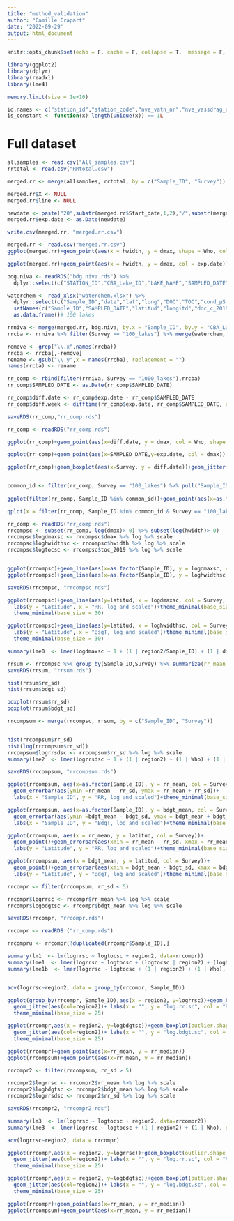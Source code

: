 ```yaml
---
title: "method_validation"
author: "Camille Crapart"
date: '2022-09-29'
output: html_document
---
```


```r
knitr::opts_chunk$set(echo = F, cache = F, collapse = T,  message = F, warning = F, error = F)
```

```r
library(ggplot2)
library(dplyr)
library(readxl)
library(lme4)

memory.limit(size = 1e+10)

id.names <- c("station_id","station_code","nve_vatn_nr","nve_vassdrag_nr", "CBA_Lake_ID", "STATION_ID", "statn_d","longitude","latitude", "region", "region2")
is_constant <- function(x) length(unique(x)) == 1L 
```

# Full dataset

```r
allsamples <- read.csv("All_samples.csv")
rrtotal <- read.csv("RRtotal.csv")

merged.rr <- merge(allsamples, rrtotal, by = c("Sample_ID", "Survey"))

merged.rr$X <- NULL
merged.rr$line <- NULL

newdate <- paste("20",substr(merged.rr$Start_date,1,2),"/",substr(merged.rr$Start_date,3,4),"/",substr(merged.rr$Start_date,5,6), sep = "")
merged.rr$exp.date <- as.Date(newdate)

write.csv(merged.rr, "merged.rr.csv")
```

```r

merged.rr <- read.csv("merged.rr.csv")
ggplot(merged.rr)+geom_point(aes(x = hwidth, y = dmax, shape = Who, col = Comments))+facet_grid(rows = vars(Who))+theme_minimal()

ggplot(merged.rr)+geom_point(aes(x = hwidth, y = dmax, col = exp.date))+facet_grid(cols=vars(Who))+theme_minimal()

```

```r
bdg.niva <- readRDS("bdg.niva.rds") %>% 
  dplyr::select(c("STATION_ID","CBA_Lake_ID","LAKE_NAME","SAMPLED_DATE","longitd","latitud","lake_area_km2","basin_area_km2","mar_limit","mean_elev","developed","agriculture","forest","natural_not_forest","peat","glacier","freshwater","sea","era_prec_2019","nilu_ndep_2012_2016","nilu_sdep_2012_2016","Dyp","rr_2m_19","tg_2m_19","doc_c_2019","kond_2019","toc_2019","ph_2019","tn_2019","tp_2019","region2","geometry")) 

waterchem <- read_xlsx("waterchem.xlsx") %>% 
  dplyr::select(c("Sample_ID","date","lat","long","DOC","TOC","cond_µS.m","pH","TN","TP")) %>%
  setNames(c("Sample_ID","SAMPLED_DATE","latitud","longitd","doc_c_2019","toc_2019","kond_2019","ph_2019","tn_2019","tp_2019")) %>%
  as.data.frame()# 100 lakes

rrniva <- merge(merged.rr, bdg.niva, by.x = "Sample_ID", by.y = "CBA_Lake_ID")
rrcba <- rrniva %>% filter(Survey == "100_lakes") %>% merge(waterchem, by = "Sample_ID")

remove <- grep("\\.x",names(rrcba))
rrcba <- rrcba[,-remove]
rename <- gsub("\\.y",x = names(rrcba), replacement = "")
names(rrcba) <- rename

rr_comp <- rbind(filter(rrniva, Survey == "1000_lakes"),rrcba)
rr_comp$SAMPLED_DATE <- as.Date(rr_comp$SAMPLED_DATE)

rr_comp$diff.date <- rr_comp$exp.date - rr_comp$SAMPLED_DATE
rr_comp$diff.week <- difftime(rr_comp$exp.date, rr_comp$SAMPLED_DATE, units = "weeks") %>% round(digits = 0)

saveRDS(rr_comp,"rr_comp.rds")
```

```r

rr_comp <- readRDS("rr_comp.rds")

ggplot(rr_comp)+geom_point(aes(x=diff.date, y = dmax, col = Who, shape = region2))+facet_grid(cols=vars(Survey))

ggplot(rr_comp)+geom_point(aes(x=SAMPLED_DATE,y=exp.date, col = dmax))

ggplot(rr_comp)+geom_boxplot(aes(x=Survey, y = diff.date))+geom_jitter(aes(x=Survey, y = diff.date, col = latitud))+theme_minimal()


common_id <- filter(rr_comp, Survey == "100_lakes") %>% pull("Sample_ID")
  
ggplot(filter(rr_comp, Sample_ID %in% common_id))+geom_point(aes(x=as.factor(Sample_ID), y = dmax, col = Survey))

qplot(x = filter(rr_comp, Sample_ID %in% common_id & Survey == "100_lakes")$dmax, y = filter(rr_comp, Sample_ID %in% common_id & Survey == "1000_lakes")$dmax, colour = as.factor(filter(rr_comp, Sample_ID %in% common_id& Survey == "1000_lakes")$diff.week))+labs(x="RR 100 lakes", y = "RR 1000 lakes", col = "Diff time weeks")+theme_minimal()

```


```r
rr_comp <- readRDS("rr_comp.rds")
rrcompsc <- subset(rr_comp, log(dmax)> 0) %>% subset(log(hwidth)> 0)
rrcompsc$logdmaxsc <- rrcompsc$dmax %>% log %>% scale
rrcompsc$loghwidthsc <- rrcompsc$hwidth %>% log %>% scale
rrcompsc$logtocsc <- rrcompsc$toc_2019 %>% log %>% scale


ggplot(rrcompsc)+geom_line(aes(x=as.factor(Sample_ID), y = logdmaxsc, col = Survey))+labs(x = "Sample ID", y = "RR, log and scaled")+theme_minimal(base_size = 30)
ggplot(rrcompsc)+geom_line(aes(x=as.factor(Sample_ID), y = loghwidthsc, col = Survey))+labs(x = "Sample ID", y = "BdgT, log and scaled")+theme_minimal(base_size = 30)

saveRDS(rrcompsc, "rrcompsc.rds")
```

```r
ggplot(rrcompsc)+geom_line(aes(y=latitud, x = logdmaxsc, col = Survey, group = Sample_ID))+
  labs(y = "Latitude", x = "RR, log and scaled")+theme_minimal(base_size = 30)+
  theme_minimal(base_size = 30)

ggplot(rrcompsc)+geom_line(aes(y=latitud, x = loghwidthsc, col = Survey, group = Sample_ID))+
  labs(y = "Latitude", x = "BsgT, log and scaled")+theme_minimal(base_size = 30)+
  theme_minimal(base_size = 30)

```

```r
summary(lme0  <- lmer(logdmaxsc ~ 1 + (1 | region2/Sample_ID) + (1 | diff.week), data=rrcompsc))
```

```r
rrsum <- rrcompsc %>% group_by(Sample_ID,Survey) %>% summarize(rr_mean = mean(dmax), rr_sd = sd(dmax), rr_median = median(dmax), bdgt_mean = mean(hwidth), bdgt_sd = sd(hwidth), bdgt_median = median(hwidth))
saveRDS(rrsum, "rrsum.rds")

hist(rrsum$rr_sd)
hist(rrsum$bdgt_sd)

boxplot(rrsum$rr_sd)
boxplot(rrsum$bdgt_sd)

rrcompsum <- merge(rrcompsc, rrsum, by = c("Sample_ID", "Survey"))


hist(rrcompsum$rr_sd)
hist(log(rrcompsum$rr_sd))
rrcompsum$logrrsdsc <- rrcompsum$rr_sd %>% log %>% scale
summary(lme2  <- lmer(logrrsdsc ~ 1 + (1 | region2) + (1 | Who) + (1 | Sample_ID), data=rrcompsum))

saveRDS(rrcompsum, "rrcompsum.rds")
```

```r
ggplot(rrcompsum, aes(x=as.factor(Sample_ID), y = rr_mean, col = Survey))+geom_point()+
  geom_errorbar(aes(ymin =rr_mean - rr_sd, ymax = rr_mean + rr_sd))+
  labs(x = "Sample ID", y = "RR, log and scaled")+theme_minimal(base_size = 30)

ggplot(rrcompsum, aes(x=as.factor(Sample_ID), y = bdgt_mean, col = Survey))+geom_point()+
  geom_errorbar(aes(ymin =bdgt_mean - bdgt_sd, ymax = bdgt_mean + bdgt_sd))+
  labs(x = "Sample ID", y = "BdgT, log and scaled")+theme_minimal(base_size = 30)
```

```r
ggplot(rrcompsum, aes(x = rr_mean, y = latitud, col = Survey))+
  geom_point()+geom_errorbar(aes(xmin = rr_mean - rr_sd, xmax = rr_mean + rr_sd))+
  labs(y = "Latitude", y = "RR, log and scaled")+theme_minimal(base_size = 30)

ggplot(rrcompsum, aes(x = bdgt_mean, y = latitud, col = Survey))+
  geom_point()+geom_errorbar(aes(xmin = bdgt_mean - bdgt_sd, xmax = bdgt_mean + bdgt_sd))+
  labs(y = "Latitude", y = "BdgT, log and scaled")+theme_minimal(base_size = 30)
```

```r
rrcompr <- filter(rrcompsum, rr_sd < 5)

rrcompr$logrrsc <- rrcompr$rr_mean %>% log %>% scale
rrcompr$logbdgtsc <- rrcompr$bdgt_mean %>% log %>% scale

saveRDS(rrcompr, "rrcompr.rds")
```

```r
rrcompr <- readRDS ("rr_comp.rds")

rrcompru <- rrcompr[!duplicated(rrcompr$Sample_ID),]

summary(lm1  <- lm(logrrsc ~ logtocsc + region2, data=rrcompr))
summary(lme1  <- lmer(logrrsc ~ logtocsc + (logtocsc | region2) + (logtocsc | Who), data=rrcompr))
summary(lme1b  <- lmer(logrrsc ~ logtocsc + (1 | region2) + (1 | Who), data=rrcompr))


aov(logrrsc~region2, data = group_by(rrcompr, Sample_ID))

ggplot(group_by(rrcompr, Sample_ID),aes(x = region2, y=logrrsc))+geom_boxplot(outlier.shape = NA, notch = T)+
  geom_jitter(aes(col=region2))+ labs(x = "", y = "log.rr.sc", col = "Region", title = "log.rr.sc for samples with sd < 5")+
  theme_minimal(base_size = 25)

ggplot(rrcompr,aes(x = region2, y=logbdgtsc))+geom_boxplot(outlier.shape = NA, notch = T)+
  geom_jitter(aes(col=region2))+ labs(x = "", y = "log.bdgt.sc", col = "Region", title = "log.bdgt.sc for samples with rr.sd < 5")+
  theme_minimal(base_size = 25)

ggplot(rrcompr)+geom_point(aes(x=rr_mean, y = rr_median))
ggplot(rrcompsum)+geom_point(aes(x=rr_mean, y = rr_median))


```

```r
rrcompr2 <- filter(rrcompsum, rr_sd > 5)

rrcompr2$logrrsc <- rrcompr2$rr_mean %>% log %>% scale
rrcompr2$logbdgtsc <- rrcompr2$bdgt_mean %>% log %>% scale
rrcompr2$logrrsdsc <- rrcompr2$rr_sd %>% log %>% scale

saveRDS(rrcompr2, "rrcompr2.rds")

summary(lm3  <- lm(logrrsc ~ logtocsc + region2, data=rrcompr2))
summary(lme3  <- lmer(logrrsc ~ logtocsc + (1 | region2) + (1 | Who), data=rrcompr2))

aov(logrrsc~region2, data = rrcompr)

ggplot(rrcompr,aes(x = region2, y=logrrsc))+geom_boxplot(outlier.shape = NA, notch = T)+
  geom_jitter(aes(col=region2))+ labs(x = "", y = "log.rr.sc", col = "Region")+
  theme_minimal(base_size = 25)

ggplot(rrcompr,aes(x = region2, y=logbdgtsc))+geom_boxplot(outlier.shape = NA, notch = T)+
  geom_jitter(aes(col=region2))+ labs(x = "", y = "log.bdgt.sc", col = "Region")+
  theme_minimal(base_size = 25)

ggplot(rrcompr)+geom_point(aes(x=rr_mean, y = rr_median))
ggplot(rrcompsum)+geom_point(aes(x=rr_mean, y = rr_median))

```